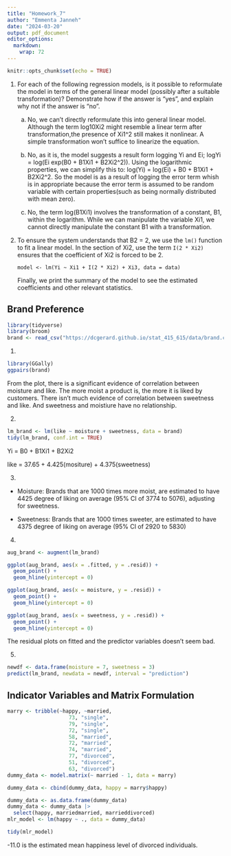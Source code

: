 ```yaml
---
title: "Homework_7"
author: "Emmenta Janneh"
date: "2024-03-20"
output: pdf_document
editor_options: 
  markdown: 
    wrap: 72
---
```


```r
knitr::opts_chunk$set(echo = TRUE)
```

1.  For each of the following regression models, is it possible to
    reformulate the model in terms of the general linear model (possibly
    after a suitable transformation)? Demonstrate how if the answer is
    “yes”, and explain why not if the answer is “no”.

    a.  No, we can't directly reformulate this into general linear
        model. Although the term log10Xi2 might resemble a linear term
        after transformation,the presence of Xi1\^2 still makes it
        nonlinear. A simple transformation won't suffice to linearize
        the equation.

    b.  No, as it is, the model suggests a result form logging Yi and
        Ei; logYi = log(Ei exp(B0 + B1Xi1 + B2Xi2\^2)). Using the
        logarithmic properties, we can simplify this to: log(Yi) =
        log(Ei) + B0 + B1Xi1 + B2Xi2\^2. So the model is as a result of
        logging the error term whish is in appropriate because the error
        term is assumed to be random variable with certain
        properties(such as being normally distributed with mean zero).

    c.  No, the term log(B1Xi1) involves the transformation of a
        constant, B1, within the logarithm. While we can manipulate the
        variable Xi1, we cannot directly manipulate the constant B1 with
        a transformation.

2.  To ensure the system understands that B2 = 2, we use the `lm()`
    function to fit a linear model. In the section of Xi2, use the term
    `I(2 * Xi2)` ensures that the coefficient of Xi2 is forced to be 2.

    `model <- lm(Yi ~ Xi1 + I(2 * Xi2) + Xi3, data = data)`

    Finally, we print the summary of the model to see the estimated
    coefficients and other relevant statistics.

## Brand Preference

```r
library(tidyverse)
library(broom)
brand <- read_csv("https://dcgerard.github.io/stat_415_615/data/brand.csv")
```

1.  

```r
library(GGally)
ggpairs(brand)
```

From the plot, there is a significant evidence of correlation between
moisture and like. The more moist a product is, the more it is liked by
customers. There isn't much evidence of correlation between sweetness
and like. And sweetness and moistiure have no relationship.

2.  

```r
lm_brand <- lm(like ~ moisture + sweetness, data = brand)
tidy(lm_brand, conf.int = TRUE)
```

Yi = B0 + B1Xi1 + B2Xi2

like = 37.65 + 4.425(mositure) + 4.375(sweetness)

3.  

-   Moisture: Brands that are 1000 times more moist, are estimated to
    have 4425 degree of liking on average (95% CI of 3774 to 5076),
    adjusting for sweetness.

-   Sweetness: Brands that are 1000 times sweeter, are estimated to have
    4375 degree of liking on average (95% CI of 2920 to 5830)

4.  

```r
aug_brand <- augment(lm_brand)

ggplot(aug_brand, aes(x = .fitted, y = .resid)) +
  geom_point() +
  geom_hline(yintercept = 0)

ggplot(aug_brand, aes(x = moisture, y = .resid)) +
  geom_point() +
  geom_hline(yintercept = 0)

ggplot(aug_brand, aes(x = sweetness, y = .resid)) +
  geom_point() +
  geom_hline(yintercept = 0)
```

The residual plots on fitted and the predictor variables doesn't seem bad.

5.  

```r
newdf <- data.frame(moisture = 7, sweetness = 3)
predict(lm_brand, newdata = newdf, interval = "prediction")
```
\newpage
## Indicator Variables and Matrix Formulation

\newpage

```r
marry <- tribble(~happy, ~married,
                    73, "single",
                    79, "single",
                    72, "single",
                    58, "married",
                    72, "married",
                    74, "married",
                    77, "divorced",
                    51, "divorced",
                    63, "divorced")
dummy_data <- model.matrix(~ married - 1, data = marry) 

dummy_data <- cbind(dummy_data, happy = marry$happy)

dummy_data <- as.data.frame(dummy_data)
dummy_data <- dummy_data |>
  select(happy, marriedmarried, marrieddivorced)
mlr_model <- lm(happy ~ ., data = dummy_data)

tidy(mlr_model)
```

-11.0 is the estimated mean happiness level of divorced individuals.
